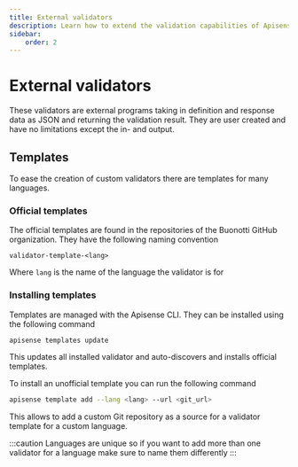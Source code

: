 ---
title: External validators
description: Learn how to extend the validation capabilities of Apisense
sidebar:
    order: 2
---

# External validators

These validators are external programs taking in definition and response data as JSON and returning the validation result.
They are user created and have no limitations except the in- and output.

## Templates

To ease the creation of custom validators there are templates for many languages.

### Official templates

The official templates are found in the repositories of the Buonotti GitHub organization. They have the following naming convention

```
validator-template-<lang>
```

Where `lang` is the name of the language the validator is for

### Installing templates

Templates are managed with the Apisense CLI. They can be installed using the following command

```bash
apisense templates update
```

This updates all installed validator and auto-discovers and installs official templates.&#x20;

To install an unofficial template you can run the following command

```bash
apisense template add --lang <lang> --url <git_url>
```

This allows to add a custom Git repository as a source for a validator template for a custom language.&#x20;

:::caution
Languages are unique so if you want to add more than one validator for a language make sure to name them differently
:::
